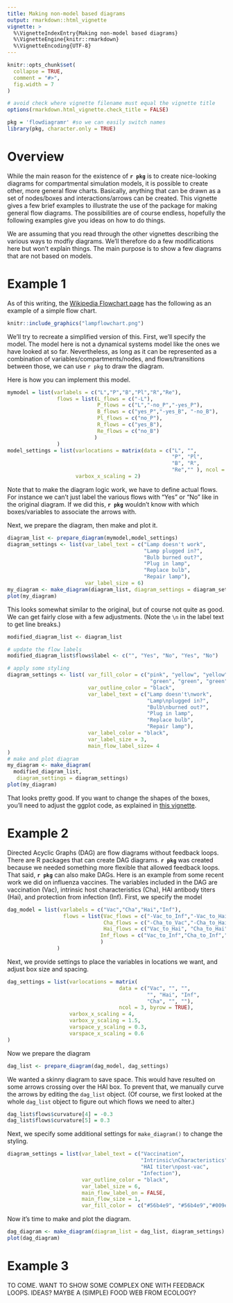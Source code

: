 ```yaml
---
title: Making non-model based diagrams
output: rmarkdown::html_vignette
vignette: >
  %\VignetteIndexEntry{Making non-model based diagrams}
  %\VignetteEngine{knitr::rmarkdown}
  %\VignetteEncoding{UTF-8}
---
```


```r
knitr::opts_chunk$set(
  collapse = TRUE,
  comment = "#>",
  fig.width = 7
)

# avoid check where vignette filename must equal the vignette title
options(rmarkdown.html_vignette.check_title = FALSE)
```

```r
pkg = 'flowdiagramr' #so we can easily switch names
library(pkg, character.only = TRUE)
```

# Overview

While the main reason for the existence of **`r pkg`** is to create nice-looking diagrams for compartmental simulation models, it is possible to create other, more general flow charts. Basically, anything that can be drawn as a set of nodes/boxes and interactions/arrows can be created. This vignette gives a few brief examples to illustrate the use of the package for making general flow diagrams. The possibilities are of course endless, hopefully the following examples give you ideas on how to do things.

We are assuming that you read through the other vignettes describing the various ways to modfiy diagrams. We'll therefore do a few modifications here but won't explain things. The main purpose is to show a few diagrams that are not based on models.


# Example 1

As of this writing, the [Wikipedia Flowchart page](https://en.wikipedia.org/wiki/Flowchart) has the following as an example of a simple flow chart.


```r
knitr::include_graphics("lampflowchart.png")
```

We'll try to recreate a simplified version of this. First, we'll specify the model.
The model here is not a dynamical systems model like the ones we have looked at so far. Nevertheless, as long as it can be represented as a combination of variables/compartments/nodes, and flows/transitions between those, we can use `r pkg` to draw the diagram.

Here is how you can implement this model.

```r
mymodel = list(varlabels = c("L","P","B","Pl","R","Re"),
                flows = list(L_flows = c("-L"), 
                             P_flows = c("L","-no_P","-yes_P"), 
                             B_flows = c("yes_P","-yes_B", "-no_B"),
                             Pl_flows = c("no_P"),
                             R_flows = c("yes_B"),
                             Re_flows = c("no_B")
                            )
                )
model_settings = list(varlocations = matrix(data = c("L", "",
                                                     "P", "Pl",
                                                     "B", "R", 
                                                     "Re","" ), ncol = 2, byrow = TRUE),
                      varbox_x_scaling = 2)
```

Note that to make the diagram logic work, we have to define actual flows. For instance we can't just label the various flows with "Yes" or "No" like in the original diagram. If we did this, **`r pkg`** wouldn't know with which boxes/variables to associate the arrows with.   


Next, we prepare the diagram, then make and plot it.

```r
diagram_list <- prepare_diagram(mymodel,model_settings)
diagram_settings <- list(var_label_text = c("Lamp doesn't work",
                                            "Lamp plugged in?",
                                            "Bulb burned out?",
                                            "Plug in lamp",
                                            "Replace bulb",
                                            "Repair lamp"),
                         var_label_size = 6)
my_diagram <- make_diagram(diagram_list, diagram_settings = diagram_settings)
plot(my_diagram)
```

This looks somewhat similar to the original, but of course not quite as good. We can get fairly close with a few adjustments. (Note the `\n` in the label text to get line breaks.)

```r
modified_diagram_list <- diagram_list

# update the flow labels
modified_diagram_list$flows$label <- c("", "Yes", "No", "Yes", "No")

# apply some styling
diagram_settings <- list( var_fill_color = c("pink", "yellow", "yellow",
                                              "green", "green", "green"),
                          var_outline_color = "black",
                          var_label_text = c("Lamp doesn't\nwork",
                                             "Lamp\nplugged in?",
                                             "Bulb\nburned out?",
                                             "Plug in lamp",
                                             "Replace bulb",
                                             "Repair lamp"),
                          var_label_color = "black",
                          var_label_size = 3,
                          main_flow_label_size= 4
)
# make and plot diagram
my_diagram <- make_diagram(
  modified_diagram_list, 
   diagram_settings = diagram_settings)
plot(my_diagram)
```

That looks pretty good. If you want to change the shapes of the boxes, you'll need to adjust the ggplot code, as explained in [this vignette](./D_modify_ggplot_code.html).


# Example 2

Directed Acyclic Graphs (DAG) are flow diagrams without feedback loops. There are R packages that can create DAG diagrams. **`r pkg`** was created because we needed something more flexible that allowed feedback loops. That said, **`r pkg`** can also make DAGs. Here is an example from some recent work we did on influenza vaccines.
The variables included in the DAG are vaccination (Vac), intrinsic host characteristics (Cha), HAI antibody titers (Hai), and protection from infection (Inf).
First, we specify the model

```r
dag_model = list(varlabels = c("Vac","Cha","Hai","Inf"),
                  flows = list(Vac_flows = c("-Vac_to_Inf","-Vac_to_Hai","Cha_to_Vac"),
                               Cha_flows = c("-Cha_to_Vac","-Cha_to_Hai","-Cha_to_Inf"),
                               Hai_flows = c("Vac_to_Hai", "Cha_to_Hai","-Hai_to_Inf"),
                              Inf_flows = c("Vac_to_Inf","Cha_to_Inf","Hai_to_Inf")
                              )          
                )
```

Next, we provide settings to place the variables in locations we want, and adjust box size and spacing.

```r
dag_settings = list(varlocations = matrix(
                                    data = c("Vac", "", "",
                                             "", "Hai", "Inf",
                                             "Cha", "", ""),
                                    ncol = 3, byrow = TRUE),
                    varbox_x_scaling = 4,
                    varbox_y_scaling = 1.5,
                    varspace_y_scaling = 0.3,
                    varspace_x_scaling = 0.6
)
```


Now we prepare the diagram

```r
dag_list <- prepare_diagram(dag_model, dag_settings)
```

We wanted a skinny diagram to save space. This would have resulted on some arrows crossing over the HAI box. To prevent that, we manually curve the arrows by editing the `dag_list` object. (Of course, we first looked at the whole `dag_list` object to figure out which flows we need to alter.)

```r
dag_list$flows$curvature[4] = -0.3
dag_list$flows$curvature[5] = 0.3
```

Next, we specify some additional settings for `make_diagram()` to change the styling.

```r
diagram_settings = list(var_label_text = c("Vaccination",
                                           "Intrinsic\nCharacteristics",
                                           "HAI titer\npost-vac",
                                           "Infection"),
                        var_outline_color = "black",
                        var_label_size = 6, 
                        main_flow_label_on = FALSE,
                        main_flow_size = 1,
                        var_fill_color =  c("#56b4e9", "#56b4e9","#009e73","#E69F00"))
```

Now it's time to make and plot the diagram.

```r
dag_diagram <- make_diagram(diagram_list = dag_list, diagram_settings)
plot(dag_diagram)
```


# Example 3

TO COME. WANT TO SHOW SOME COMPLEX ONE WITH FEEDBACK LOOPS. IDEAS? MAYBE A (SIMPLE) FOOD WEB FROM ECOLOGY?




